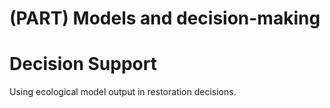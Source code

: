 # (PART) Models and decision-making {-}

# Decision Support

Using ecological model output in restoration decisions.